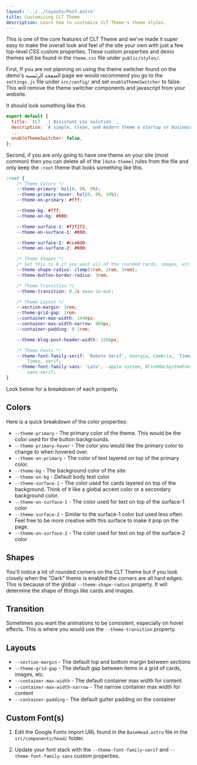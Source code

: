 ```yaml
---
layout: '../../layouts/Post.astro'
title: Customizing CLT Theme
description: Learn how to customize CLT Theme's theme styles.
---
```


This is one of the core features of CLT Theme and we've made it super easy to make the overall look and feel of the site your own with just a few top-level CSS custom properties. These custom properties and demo themes will be found in the `theme.css` file under `public/styles/`.

First, If you are not planning on using the theme switcher found on the demo's الصفحة الرئيسية page we would recommend you go to the `settings.js` file under `src/config/` and set `enableThemeSwitcher` to false. This will remove the theme switcher components and javascript from your website.

It should look something like this.

```js
export default {
  title: `CLT   | Assistant Loi solution `,
  description: `A simple, clean, and modern theme a startup or businesses' marketing website.`,
  ...
  enableThemeSwitcher: false,
};
```

Second, if you are only going to have one theme on your site (most common) then you can delete all of the `[data-theme]` rules from the file and only keep the `:root` theme that looks something like this.

```css
:root {
	/* Theme Colors */
	--theme-primary: hsl(0, 0%, 0%);
	--theme-primary-hover: hsl(0, 0%, 20%);
	--theme-on-primary: #fff;

	--theme-bg: #fff;
	--theme-on-bg: #000;

	--theme-surface-1: #f2f2f2;
	--theme-on-surface-1: #000;

	--theme-surface-2: #cce6d0;
	--theme-on-surface-2: #000;

	/* Theme Shapes */
	/* Set this to 0 if you want all of the rounded cards, images, etc to be straight edges */
	--theme-shape-radius: clamp(1rem, 2rem, 3rem);
	--theme-button-border-radius: 3rem;

	/* Theme Transition */
	--theme-transition: 0.2s ease-in-out;

	/* Theme Layout */
	--section-margin: 3rem;
	--theme-grid-gap: 1rem;
	--container-max-width: 1440px;
	--container-max-width-narrow: 960px;
	--container-padding: 0 1rem;

	--theme-blog-post-header-width: 1200px;

	/* Theme Fonts */
	--theme-font-family-serif: 'Roboto Serif', Georgia, Cambria, 'Times New Roman',
		Times, serif;
	--theme-font-family-sans: 'Lato', -apple-system, BlinkMacSystemFont,
		sans-serif;
}
```

Look below for a breakdown of each property.

## Colors

Here is a quick breakdown of the color properties:

- `--theme-primary` - The primary color of the theme. This would be the color used for the button backgrounds.
- `--theme-primary-hover` - The color you would like the primary color to change to when hovered over.
- `--theme-on-primary` - The color of text layered on top of the primary color.
- `--theme-bg` - The background color of the site
- `--theme-on-bg` - Default body text color
- `--theme-surface-1` - The color used for cards layered on top of the background. Think of it like a global accent color or a secondary background color.
- `--theme-on-surface-1` - The color used for text on top of the surface-1 color
- `--theme-surface-2` - Similar to the surface-1 color but used less often. Feel free to be more creative with this surface to make it pop on the page.
- `--theme-on-surface-2` - The color used for text on top of the surface-2 color

## Shapes

You'll notice a lot of rounded corners on the CLT Theme but if you look closely when the "Dark" theme is enabled the corners are all hard edges. This is because of the global `--theme-shape-radius` property. It will determine the shape of things like cards and images.

## Transition

Sometimes you want the animations to be consistent, especially on hover effects. This is where you would use the `--theme-transition` property.

## Layouts

- `--section-margin` - The default top and bottom margin between sections
- `--theme-grid-gap` - The default gap between items in a grid of cards, images, etc.
-	`--container-max-width` - The default container max width for content
-	`--container-max-width-narrow` - The narrow container max width for content
-	`--container-padding` - The default gutter padding on the container

## Custom Font(s)

1. Edit the Google Fonts import URL found in the `BaseHead.astro` file in the `src/components/head/` folder.

2. Update your font stack with the `--theme-font-family-serif` and `--theme-font-family-sans` custom properties.

